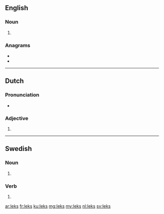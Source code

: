 ==English==

===Noun===
{{head|en|noun plural form}}

# {{plural of|lek|lang=en}}

===Anagrams===
* {{l|en|elks}}
* {{l|en|lesk}}

----

==Dutch==

===Pronunciation===
* {{rhymes|ɛks|lang=nl}}

===Adjective===
{{nl-adj-form}}

# {{nl-adj form of|part|lek}}

----

==Swedish==

===Noun===
{{head|sv|noun form}}

# {{sv-noun-form-indef-gen|lek}}

===Verb===
{{head|sv|verb form}}

# {{sv-verb-form-pre-pass|leka}}

[[ar:leks]]
[[fr:leks]]
[[ku:leks]]
[[mg:leks]]
[[my:leks]]
[[nl:leks]]
[[sv:leks]]